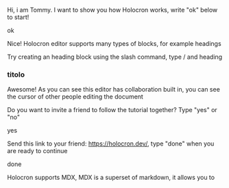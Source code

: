 Hi, i am Tommy. I want to show you how Holocron works, write "ok" below to start!

ok

Nice! Holocron editor supports many types of blocks, for example headings

Try creating an heading block using the slash command, type / and heading

### titolo

Awesome! As you can see this editor has collaboration built in, you can see the cursor of other people editing the document

Do you want to invite a friend to follow the tutorial together? Type "yes" or "no"

yes

Send this link to your friend: https://holocron.dev/, type "done" when you are ready to continue

done

Holocron supports MDX, MDX is a superset of markdown, it allows you to
